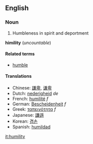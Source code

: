 ==English==
===Noun===
#Humbleness in spirit and deportment
'''himility''' (''uncountable'')

====Related terms====
*[[humble]]

====Translations====
*Chinese: [[謙卑]], [[谦卑]]
*Dutch: [[nederigheid]] ''de''
*French: [[humilité]] ''f''
*German: [[Bescheidenheit]] ''f''
*Greek: [[ταπεινότητα]] ''f''
*Japanese: [[謙遜]]
*Korean: [[겸손]]
*Spanish: [[humildad]]

[[it:humility]]